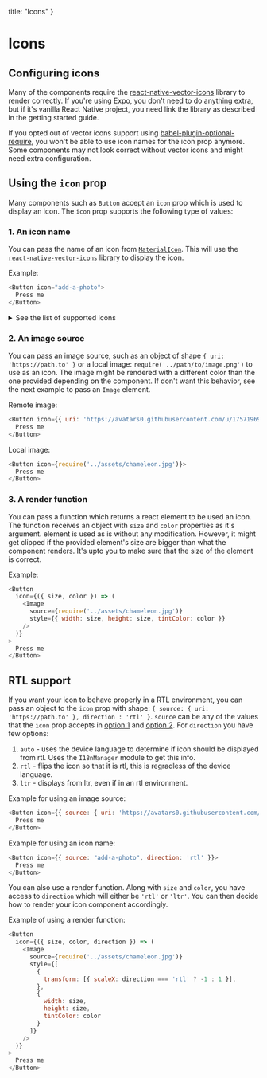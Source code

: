   title: "Icons"
}


# Icons

## Configuring icons

Many of the components require the [react-native-vector-icons](https://github.com/oblador/react-native-vector-icons) library to render correctly. If you're using Expo, you don't need to do anything extra, but if it's vanilla React Native project, you need link the library as described in the getting started guide.

If you opted out of vector icons support using [babel-plugin-optional-require](https://github.com/satya164/babel-plugin-optional-require), you won't be able to use icon names for the icon prop anymore. Some components may not look correct without vector icons and might need extra configuration.

## Using the `icon` prop

Many components such as `Button` accept an `icon` prop which is used to display an icon. The `icon` prop supports the following type of values:

### 1. An icon name

You can pass the name of an icon from [`MaterialIcon`](https://material.io/icons/). This will use the [`react-native-vector-icons`](https://github.com/oblador/react-native-vector-icons) library to display the icon.

Example:

```js
<Button icon="add-a-photo">
  Press me
</Button>
```

<details><summary>See the list of supported icons</summary>
  <IconsList />
</details>

### 2. An image source

You can pass an image source, such as an object of shape `{ uri: 'https://path.to' }` or a local image: `require('../path/to/image.png')` to use as an icon. The image might be rendered with a different color than the one provided depending on the component. If don't want this behavior, see the next example to pass an `Image` element.

Remote image:

```js
<Button icon={{ uri: 'https://avatars0.githubusercontent.com/u/17571969?v=3&s=400' }}>
  Press me
</Button>
```

Local image:

```js
<Button icon={require('../assets/chameleon.jpg')}>
  Press me
</Button>
```

### 3. A render function

You can pass a function which returns a react element to be used an icon. The function receives an object with `size` and `color` properties as it's argument. element is used as is without any modification. However, it might get clipped if the provided element's size are bigger than what the component renders. It's upto you to make sure that the size of the element is correct.

Example:

```js
<Button
  icon={({ size, color }) => (
    <Image
      source={require('../assets/chameleon.jpg')}
      style={{ width: size, height: size, tintColor: color }}
    />
  )}
>
  Press me
</Button>
```

## RTL support

If you want your icon to behave properly in a RTL environment, you can pass an object to the `icon` prop with shape: `{ source: { uri: 'https://path.to' }, direction : 'rtl' }`. `source` can be any of the values that the `icon` prop accepts in [option 1](#1.-an-icon-name) and [option 2](#2.-an-image-source). For `direction` you have few options:

1. `auto` - uses the device language to determine if icon should be displayed from rtl. Uses the `I18nManager` module to get this info.
2. `rtl` - flips the icon so that it is rtl, this is regradless of the device language.
3. `ltr` - displays from ltr, even if in an rtl environment.

Example for using an image source:

```js
<Button icon={{ source: { uri: 'https://avatars0.githubusercontent.com/u/17571969?v=3&s=400' }, direction: 'rtl' }}>
  Press me
</Button>
```

Example for using an icon name:

```js
<Button icon={{ source: "add-a-photo", direction: 'rtl' }}>
  Press me
</Button>
```

You can also use a render function. Along with `size` and `color`, you have access to `direction` which will either be `'rtl'` or `'ltr'`. You can then decide how to render your icon component accordingly.

Example of using a render function:

```js
<Button
  icon={({ size, color, direction }) => (
    <Image
      source={require('../assets/chameleon.jpg')}
      style={[
        {
          transform: [{ scaleX: direction === 'rtl' ? -1 : 1 }],
        },
        {
          width: size,
          height: size,
          tintColor: color
        }
      ]}
    />
  )}
>
  Press me
</Button>
```
